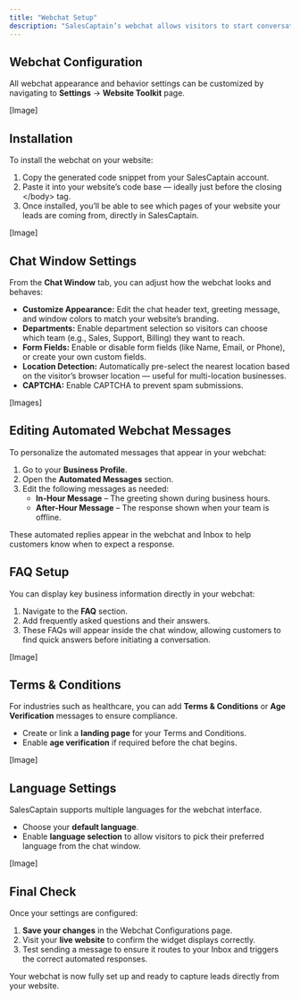 ```yaml
---
title: "Webchat Setup"
description: "SalesCaptain’s webchat allows visitors to start conversations directly from your website by automatically routing new messages to your Inbox and helping your team respond faster. You can fully customize the widget’s look, behavior, and automated responses to fit your brand and business hours."
---
```


## **Webchat Configuration**

All webchat appearance and behavior settings can be customized by navigating to **Settings** -\> **Website Toolkit** page.

[Image]

## **Installation**

To install the webchat on your website:

1. Copy the generated code snippet from your SalesCaptain account.
2. Paste it into your website’s code base — ideally just before the closing \</body\> tag.
3. Once installed, you’ll be able to see which pages of your website your leads are coming from, directly in SalesCaptain.

[Image]

## **Chat Window Settings**

From the **Chat Window** tab, you can adjust how the webchat looks and behaves:

- **Customize Appearance:** Edit the chat header text, greeting message, and window colors to match your website’s branding.
- **Departments:** Enable department selection so visitors can choose which team (e.g., Sales, Support, Billing) they want to reach.
- **Form Fields:** Enable or disable form fields (like Name, Email, or Phone), or create your own custom fields.
- **Location Detection:** Automatically pre-select the nearest location based on the visitor’s browser location — useful for multi-location businesses.
- **CAPTCHA:** Enable CAPTCHA to prevent spam submissions.

[Images]

## **Editing Automated Webchat Messages**

To personalize the automated messages that appear in your webchat:

1. Go to your **Business Profile**.
2. Open the **Automated Messages** section.
3. Edit the following messages as needed:
   - **In-Hour Message** – The greeting shown during business hours.
   - **After-Hour Message** – The response shown when your team is offline.

These automated replies appear in the webchat and Inbox to help customers know when to expect a response.

## **FAQ Setup**

You can display key business information directly in your webchat:

1. Navigate to the **FAQ** section.
2. Add frequently asked questions and their answers.
3. These FAQs will appear inside the chat window, allowing customers to find quick answers before initiating a conversation.

[Image]

## **Terms & Conditions**

For industries such as healthcare, you can add **Terms & Conditions** or **Age Verification** messages to ensure compliance.

- Create or link a **landing page** for your Terms and Conditions.
- Enable **age verification** if required before the chat begins.

[Image]

## **Language Settings**

SalesCaptain supports multiple languages for the webchat interface.

- Choose your **default language**.
- Enable **language selection** to allow visitors to pick their preferred language from the chat window.

[Image]

## **Final Check**

Once your settings are configured:

1. **Save your changes** in the Webchat Configurations page.
2. Visit your **live website** to confirm the widget displays correctly.
3. Test sending a message to ensure it routes to your Inbox and triggers the correct automated responses.

Your webchat is now fully set up and ready to capture leads directly from your website.
